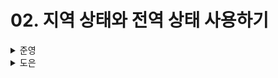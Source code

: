 # 02. 지역 상태와 전역 상태 사용하기

<details>
  <summary>준영</summary>
  # 02. 지역 상태와 전역 상태 사용하기

## 언제 지역 상태를 사용할까?

> 순수 함수

- 오직 인수에만 의존하며 동일한 인수가 들어오면 항상 동일한 값을 반환한다.

✅ “리액트 컴포넌트는 순수할 수 있지만, 컴포넌트 내에서 지역 상태를 사용할 경우 순수하지 않게 된다.”<br/>
위의 문구는 컴포넌트 내 **상태의 값의 변화**에 따라 **반환되는 JSX가 달라지기** 때문에 이렇게 표현하지 않았을까?<br/>
하지만 이는 좀더 큰 개념에서 바라보았을때, 다른 외부 컴포넌트에 영향을 끼치지 않으므로 **상대적으로 순수**하다.<br/>
책에서는 이것을 `억제됨(contained)` 이라고 표현하는 것 같다.

```
🍪 Cookie!

자바스크립트의 전역 변수의 경우,
한번 생성되고 나면 window 객체에 등록되어 이후 참조시 window 객체에 등록된 값을 반환한다.
```

리액트는 개념적으로 **상태를 사용자 인터페이스를 변환하는 함수**이다.<br/>
즉, 리액트 컴포넌트는 **화면에 값을 표시하는 JSX 요소를 반환**한다.

```jsx
const AddBase = ({ number }) => {
	const [base, changeBase] = useState(1);
	return <div>{number + base}</div>
}
```

위의 코드는 책에서 억제된 컴포넌트로 설명하는 예시이다.<br/>
`base`라는 상태를 변경하기 위해서는 `changeBase` 함수에 접근해야 하는데, 이는 `AddBase` 함수 범위 내에서만 사용 가능하므로 **외부에서 접근이 불가능**하다.<br/>
따라서 이는 **지역 상태를 사용하고 있으며 억제**되어있다.<br/>
또한 외부 컴포넌트에 어떠한 영향도 미치지 않기 때문에 **지역성**을 보장한다.

그럼 어떨 때 지역 상태를 사용하면 안될까?<br/>
컴포넌트 외부에서 상태를 변경해야 할 때는 전역 상태를 사용해야 한다.<br/>
하지만, 전역 상태는 컴포넌트의 **동작을 예측하기 어렵다**는 단점이 있다.

꼭 필요할 때 "**보조 수단**"으로 사용하자!

## 지역 상태를 효과적으로 사용하는 방법

> 상태 끌어올리기 (Lifting State Up)


공통으로 사용할 상태를 **부모 컴포넌트에서 정의**하고 이를 **자식 컴포넌트에 props로 내려준다**.<br/>
이 패턴은 일부 상황에서 부모 컴포넌트의 상태 변경에 의해 모든 자식 컴포넌트의 리렌더링이 발생하는 성능 문제가 존재할 수 있다.

```jsx
const Child1 = ({ count, setCount }) => {
	return ~~~~;
}
const Child2 = ({ count, setCount }) => {
	return ~~~~;
}

const Parent = () => {
  const [count, setCount] = useState(0);

  return (
    <>
      <Child1 count={count} setCount={setCount} />
      <Child2 count={count} setCount={setCount} />
    </>
  );
};
```

> 내용 끌어올리기 (Lifting Content Up)


자식 컴포넌트에는 상위 컴포넌트에 의존하지 않는 컴포넌트가 존재할 수 있다.<br/>
따라서 성능 문제를 방지하기 위해 **JSX 요소를 상위 컴포넌트로 끌어올려** 이런 불필요한 리렌더링을 줄일 수 있다.<br/>
컴포넌트 자체를 `props`로 전달하거나 `children` prop을 활용하여 사용할 수 있다.

## 전역 상태 사용하기

> 전역 상태
>
- 하나의 컴포넌트에만 속하지 않고, 여러 컴포넌트에서 사용할 수 있는 상태이다.

리액트에서는 다음 두 상황에서 전역 상태를 사용한다.

- Prop을 전달하는 것이 적절하지 않을 때
- 이미 리액트 외부에 상태가 있을 때

✅ 먼저, 첫번째 상황은 `props drilling`을 말하는 것 같다.<br/>
상위 컴포넌트에서 특정 상태를 하위 컴포넌트에 전달하기 위해 props로 전달하는데, 이 전달을 위한 뎁스가 깊어지면 이는 굉장히 불필요하며, 가독성을 해칠 수 있다.<br/>
또한 해당 상태가 변경되었을 때, **모든 중간 컴포넌트가 리렌더링**되며 성능 문제가 발생할 수도 있다.<br/>
따라서 이러한 경우 전역 상태를 사용하는 것이 좋다.

그리고 두번째 상황은 사용자 인증 정보를 예시로 설명한다.<br/>
즉, Access Token이나 Refresh Token과 같은 인증 정보를 전역 상태에 저장한다.
</details><details>
  <summary>도은</summary>
  ### 언제 지역 상태를 사용할까?

```
💡 리액트는 개념적으로 상태를 사용자 인터페이스(UI)로 변환하는 함수다.
```

```jsx
const Component = ({ number }) => {
  return <div>{number}</div>;
};
```

👆 number라는 인수를 받아 **값을 표시하는 JSX(JavaScript syntax extension) 요소를 반환**

혼자 정리해보기..

`리액트의 컴포넌트 = 값을 표시하는 JSX 요소를 반환하는 함수`

**`🤔 JSX 요소`**

- **리액트 요소를 생성**하기 위한 구문
- 리액트 요소 = UI의 일부를 나타내는 자료구조

**`🤔 억제되어 있는 함수`**

```jsx
const AddBase = ({ number }) => {
  const [base, changeBase] = useState(1);
  return <div>{number + base}</div>;
};
```

- `changeBase`를 함수 선언 내에서만 사용 가능 → 억제된 것
- 이렇게 useState를 사용하는 것 → **지역 상태**
- 컴포넌트는 억제, 외부에 그 어떤 것에도 영향X → 지역성 보장

**`🤔 지역 상태의 한계`**

```
🤔 지역 상태를 언제 사용해서는 안 될까?
```

- 컴포넌트 외부에서 상태를 변경해야 한다면, 전역 상태 필요
- 과하게 사용하면, 컴포넌트 동작 예측이 어려워진다.

### 지역 상태를 효과적으로 사용하는 방법

지역 상태를 효과적으로 사용하기 위해 알아야 하는 패턴을 알아보자.

#### 1. 상태 끌어올리기(Lifting State Up)

- 두 컴포넌트가 상태를 공유하고 싶다면, 부모 컴포넌트를 만들고 전달받으면 된다.

```jsx
const Parent = () => {
  const [count, setCount] = useState(0);

  return (
    <>
      <Component1 count={count} setCount={setCount} />
      <Component2 count={count} setCount={setCount} />
    </>
  );
};
```

#### 2. 내용 끌어올리기(Lifting Content Up)

- 상위 컴포넌트의 상태에 의존하지 않는 컴포넌트가 있을 수 있다.
- 불필요한 렌더링을 방지하기 위해서는 **JSX 요소를 상위 컴포넌트로 끌어올릴 수도** 있다.

### 전역 상태 사용하기

```
💡 하나의 컴포넌트에만 속하지 않고 여러 컴포넌트에서 사용할 수 있다면 전역상태라고 한다.
```

**`🤔 언제 전역 상태를 사용할까?`**

- prop을 전달하는 것이 적절하지 않을 때
  - props drilling
- 이미 리액트 외부에 상태가 있을 때
  - 예를 들면, accessToken

</details>